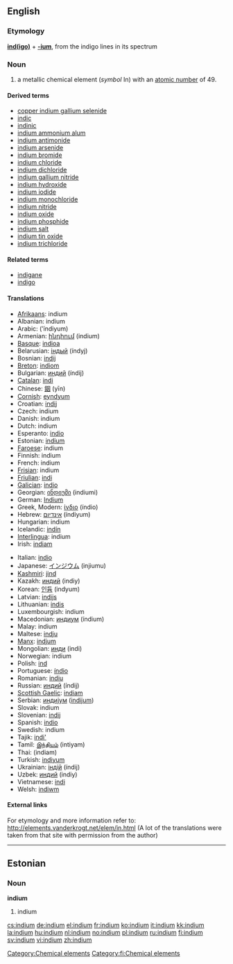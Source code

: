 {{see|Indium}}
==English==
{{elements|In|cadmium|Cd|tin|Sn}}
===Etymology===
'''[[indigo|ind(igo)]]''' + '''[[-ium]]''', from the indigo lines in its spectrum

=== Noun ===
{{en-noun|-}}
{{wikipedia}}

# a metallic chemical element (''symbol'' In) with an [[atomic number]] of 49.

====Derived terms====
*[[copper indium gallium selenide]]
*[[indic]]
*[[indinic]]
*[[indium ammonium alum]]
*[[indium antimonide]]
*[[indium arsenide]]
*[[indium bromide]]
*[[indium chloride]]
*[[indium dichloride]]
*[[indium gallium nitride]]
*[[indium hydroxide]]
*[[indium iodide]]
*[[indium monochloride]]
*[[indium nitride]]
*[[indium oxide]]
*[[indium phosphide]]
*[[indium salt]]
*[[indium tin oxide]]
*[[indium trichloride]]

====Related terms====
*[[indigane]]
*[[indigo]]

==== Translations ====
{{top}}
*[[Afrikaans]]: indium
*Albanian: indium
*Arabic: {{ARchar|[[انديوم]]}} (’índiyum) {{m}}
*Armenian: [[ինդիում]] (indium)
*[[Basque]]: [[indioa]]
*Belarusian: [[iндый]] (índyj) {{m}}
*Bosnian: [[indij]]
*[[Breton]]: [[indiom]]
*Bulgarian: [[индий]] (índij) {{m}}
*[[Catalan]]: [[indi]]
*Chinese: [[銦]] (yīn)
*[[Cornish]]: [[eyndyum]]
*Croatian: [[indij]]
*Czech: indium
*Danish: indium
*Dutch: indium {{n}}
*Esperanto: [[indio]]
*Estonian: [[#Estonian|indium]]
*[[Faroese]]: indium
*Finnish: indium
*French: indium {{m}}
*[[Frisian]]: indium
*[[Friulian]]: [[indi]]
*[[Galician]]: [[indio]]
*Georgian: [[ინდიუმი]] (indiumi)
*German: [[Indium]] {{n}}
*Greek, Modern: [[ίνδιο]] (índio) {{n}}
*Hebrew: [[אינדיום]] (índiyum)
*Hungarian: indium
*Icelandic: [[indín]]
*[[Interlingua]]: indium
*Irish: [[indiam]]
{{mid}}
*Italian: [[indio]] {{m}}
*Japanese: [[インジウム]] (injiumu)
*[[Kashmiri]]: [[jind]]
*Kazakh: [[индий]] (indiy)
*Korean: [[인듐]] (indyum)
*Latvian: [[indijs]]
*Lithuanian: [[indis]]
*Luxembourgish: indium
*Macedonian: [[индиум]] (índium) {{m}}
*Malay: indium
*Maltese: [[indju]]
*[[Manx]]: [[indjum]]
*Mongolian: [[инди]] (indi)
*Norwegian: indium
*Polish: [[ind]] {{m}}
*Portuguese: [[índio]] {{m}}
*Romanian: [[indiu]] {{n}}
*Russian: [[индий]] (índij) {{m}}
*[[Scottish Gaelic]]: [[indiam]]
*Serbian: [[индиjум]] ([[indijum]]) {{m}}
*Slovak: indium
*Slovenian: [[indij]]
*Spanish: [[indio]] {{m}}
*Swedish: indium
*Tajik: [[indi']]
*Tamil: [[இந்தியம்]] (intiyam)
*Thai: {{THchar|[[อินเดียม]]}} (indiam)
*Turkish: [[indiyum]]
*Ukrainian: [[iндiй]] (índij) {{m}}
*Uzbek: [[индий]] (indiy)
*Vietnamese: [[indi]]
*Welsh: [[indiwm]]
{{bottom}}

====External links====
For etymology and more information refer to:
http://elements.vanderkrogt.net/elem/in.html
(A lot of the translations were taken from that site with permission from the author)

----
==Estonian==
===Noun===
'''indium'''
#indium {{et-chemical element}}


[[Category:Chemical elements]]
[[Category:fi:Chemical elements]]

[[cs:indium]]
[[de:indium]]
[[el:indium]]
[[fr:indium]]
[[ko:indium]]
[[it:indium]]
[[kk:indium]]
[[la:indium]]
[[hu:indium]]
[[nl:indium]]
[[no:indium]]
[[pl:indium]]
[[ru:indium]]
[[fi:indium]]
[[sv:indium]]
[[vi:indium]]
[[zh:indium]]